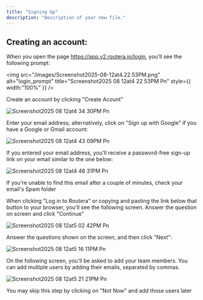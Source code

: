 ```yaml
---
title: "Signing Up"
description: "Description of your new file."
---
```


## Creating an account:

When you open the page https://app.v2.routera.io/login, you'll see the following prompt:

<img
  src="/images/Screenshot2025-08-12at4.22.53PM.png"
  alt="login_prompt"
  title="Screenshot2025 08 12at4 22 53PM Pn"
  style={{ width:"100%" }}
/>

Create an account by clicking "Create Acount"

![Screenshot2025 08 12at4 34 30PM Pn](/images/Screenshot2025-08-12at4.34.30PM.png)

Enter your email address; alternatively, click on "Sign up with Google" if you have a Google or Gmail account:

![Screenshot2025 08 12at4 43 09PM Pn](/images/Screenshot2025-08-12at4.43.09PM.png)

If you entered your email address, you'll receive a password-free sign-up link on your email similar to the one below:

![Screenshot2025 08 12at4 48 31PM Pn](/images/Screenshot2025-08-12at4.48.31PM.png)

<Tip>
  If you're unable to find this email after a couple of minutes, check your email's Spam folder
</Tip>

When clicking "Log in to Routera" or copying and pasting the link below that button to your browser, you'll see the following screen. Answer the question on screen and click "Continue"

![Screenshot2025 08 12at5 02 42PM Pn](/images/Screenshot2025-08-12at5.02.42PM.png)

Answer the questions shown on the screen, and then click "Next":

![Screenshot2025 08 12at5 16 11PM Pn](/images/Screenshot2025-08-12at5.16.11PM.png)

On the following screen, you'll be asked to add your team members. You can add multiple users by adding their emails, separated by commas.

![Screenshot2025 08 12at5 21 21PM Pn](/images/Screenshot2025-08-12at5.21.21PM.png)

<Note>
  You may skip this step by clicking on "Not Now" and add those users later
</Note>